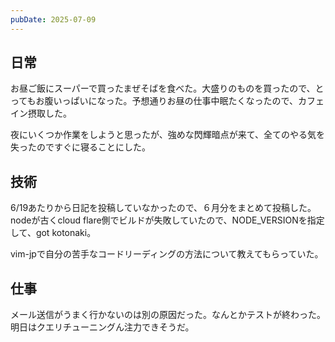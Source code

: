 ```yaml
---
pubDate: 2025-07-09
---
```



## 日常

お昼ご飯にスーパーで買ったまぜそばを食べた。大盛りのものを買ったので、とってもお腹いっぱいになった。予想通りお昼の仕事中眠たくなったので、カフェイン摂取した。

夜にいくつか作業をしようと思ったが、強めな閃輝暗点が来て、全てのやる気を失ったのですぐに寝ることにした。

## 技術

6/19あたりから日記を投稿していなかったので、６月分をまとめて投稿した。nodeが古くcloud flare側でビルドが失敗していたので、NODE_VERSIONを指定して、got kotonaki。

vim-jpで自分の苦手なコードリーディングの方法について教えてもらっていた。


## 仕事

メール送信がうまく行かないのは別の原因だった。なんとかテストが終わった。明日はクエリチューニングん注力できそうだ。

